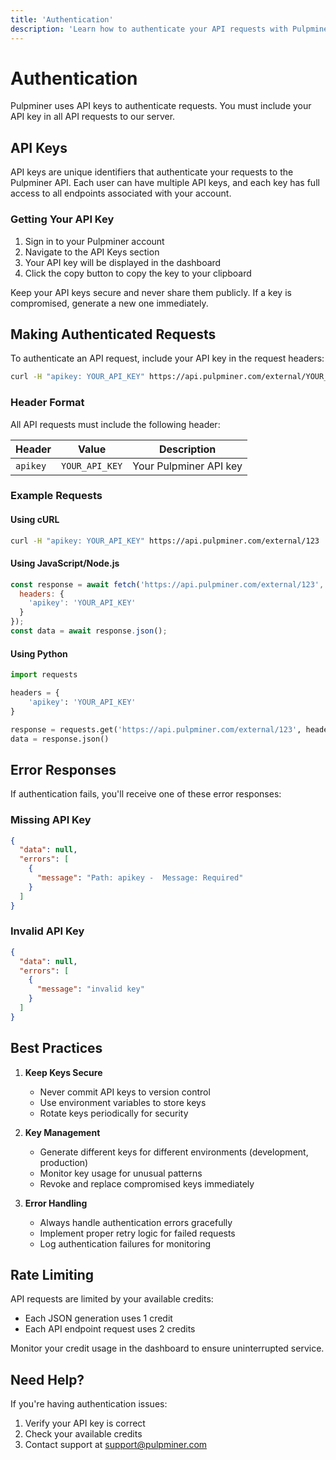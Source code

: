 ```yaml
---
title: 'Authentication'
description: 'Learn how to authenticate your API requests with Pulpminer'
---
```


# Authentication

Pulpminer uses API keys to authenticate requests. You must include your API key in all API requests to our server.

## API Keys

API keys are unique identifiers that authenticate your requests to the Pulpminer API. Each user can have multiple API keys, and each key has full access to all endpoints associated with your account.

### Getting Your API Key

1. Sign in to your Pulpminer account
2. Navigate to the API Keys section
3. Your API key will be displayed in the dashboard
4. Click the copy button to copy the key to your clipboard

<Warning>
Keep your API keys secure and never share them publicly. If a key is compromised, generate a new one immediately.
</Warning>

## Making Authenticated Requests

To authenticate an API request, include your API key in the request headers:

```bash
curl -H "apikey: YOUR_API_KEY" https://api.pulpminer.com/external/YOUR_API_ID
```

### Header Format

All API requests must include the following header:

| Header | Value | Description |
|--------|-------|-------------|
| `apikey` | `YOUR_API_KEY` | Your Pulpminer API key |

### Example Requests

#### Using cURL
```bash
curl -H "apikey: YOUR_API_KEY" https://api.pulpminer.com/external/123
```

#### Using JavaScript/Node.js
```javascript
const response = await fetch('https://api.pulpminer.com/external/123', {
  headers: {
    'apikey': 'YOUR_API_KEY'
  }
});
const data = await response.json();
```

#### Using Python
```python
import requests

headers = {
    'apikey': 'YOUR_API_KEY'
}

response = requests.get('https://api.pulpminer.com/external/123', headers=headers)
data = response.json()
```

## Error Responses

If authentication fails, you'll receive one of these error responses:

### Missing API Key
```json
{
  "data": null,
  "errors": [
    {
      "message": "Path: apikey -  Message: Required"
    }
  ]
}
```

### Invalid API Key
```json
{
  "data": null,
  "errors": [
    {
      "message": "invalid key"
    }
  ]
}
```

## Best Practices

1. **Keep Keys Secure**
   - Never commit API keys to version control
   - Use environment variables to store keys
   - Rotate keys periodically for security

2. **Key Management**
   - Generate different keys for different environments (development, production)
   - Monitor key usage for unusual patterns
   - Revoke and replace compromised keys immediately

3. **Error Handling**
   - Always handle authentication errors gracefully
   - Implement proper retry logic for failed requests
   - Log authentication failures for monitoring

## Rate Limiting

API requests are limited by your available credits:
- Each JSON generation uses 1 credit
- Each API endpoint request uses 2 credits

Monitor your credit usage in the dashboard to ensure uninterrupted service.

## Need Help?

If you're having authentication issues:
1. Verify your API key is correct
2. Check your available credits
3. Contact support at support@pulpminer.com 